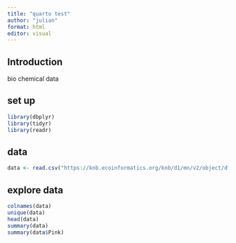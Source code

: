 ```yaml
---
title: "quarto test"
author: "julian"
format: html
editor: visual
---
```


## Introduction

bio chemical data 

## set up
```r
library(dbplyr)
library(tidyr)
library(readr)
```

## data
```r
data <- read.csv("https://knb.ecoinformatics.org/knb/d1/mn/v2/object/df35b.302.1")
```

## explore data 
```r
colnames(data)
unique(data)
head(data)
summary(data)
summary(data$Pink)
```












